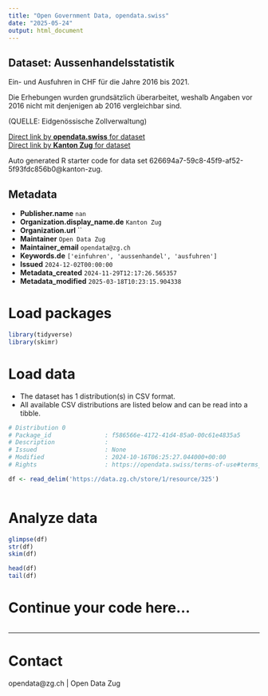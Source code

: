 ```yaml
---
title: "Open Government Data, opendata.swiss"
date: "2025-05-24"
output: html_document
---
```


## Dataset: Aussenhandelsstatistik

Ein- und Ausfuhren in CHF für die Jahre 2016 bis 2021.

Die Erhebungen wurden grundsätzlich überarbeitet, weshalb Angaben vor 2016 nicht mit denjenigen ab 2016 vergleichbar sind.

(QUELLE: Eidgenössische Zollverwaltung)

[Direct link by **opendata.swiss** for dataset](https://opendata.swiss/de/dataset/aussenhandelsstatistik)<br>
[Direct link by **Kanton Zug** for dataset](https://www.zg.ch/behoerden/gesundheitsdirektion/statistikfachstelle/themen/volkswirtschaft-1)

Auto generated R starter code for data set 626694a7-59c8-45f9-af52-5f93fdc856b0@kanton-zug.

## Metadata

- **Publisher.name** `nan`
- **Organization.display_name.de** `Kanton Zug`
- **Organization.url** ``
- **Maintainer** `Open Data Zug`
- **Maintainer_email** `opendata@zg.ch`
- **Keywords.de** `['einfuhren', 'aussenhandel', 'ausfuhren']`
- **Issued** `2024-12-02T00:00:00`
- **Metadata_created** `2024-11-29T12:17:26.565357`
- **Metadata_modified** `2025-03-18T10:23:15.904338`


# Load packages

```r

library(tidyverse)
library(skimr)

```

# Load data

-   The dataset has 1 distribution(s) in CSV format.
-   All available CSV distributions are listed below and can be read into a tibble.

```r

# Distribution 0
# Package_id               : f586566e-4172-41d4-85a0-00c61e4835a5
# Description              : 
# Issued                   : None
# Modified                 : 2024-10-16T06:25:27.044000+00:00
# Rights                   : https://opendata.swiss/terms-of-use#terms_by

df <- read_delim('https://data.zg.ch/store/1/resource/325')



```

# Analyze data

```r

glimpse(df)
str(df)
skim(df)

head(df)
tail(df)

```

# Continue your code here...

```r

```

------------------------------------------------------------------------

# Contact

opendata@zg.ch | Open Data Zug
